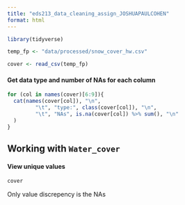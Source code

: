 ```yaml
---
title: "eds213_data_cleaning_assign_JOSHUAPAULCOHEN"
format: html
---
```


```r
library(tidyverse)

temp_fp <- "data/processed/snow_cover_hw.csv"

cover <- read_csv(temp_fp)
```


#### Get data type and number of NAs for each column
```r
for (col in names(cover)[6:9]){
  cat(names(cover[col]), "\n", 
         "\t", "type:", class(cover[col]), "\n", 
         "\t", "NAs", is.na(cover[col]) %>% sum(), "\n"
  )
}

```

## Working with `Water_cover`

#### View unique values
```r
cover
```



Only value discrepency is the NAs